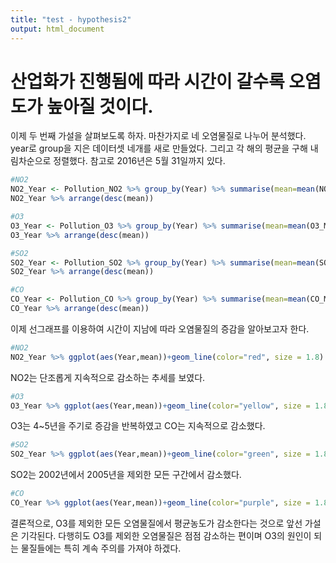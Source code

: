 ---
title: "test - hypothesis2"
output: html_document
---

# 산업화가 진행됨에 따라 시간이 갈수록 오염도가 높아질 것이다.


이제 두 번째 가설을 살펴보도록 하자. 마찬가지로 네 오염물질로 나누어 분석했다. year로 group을 지은 데이터셋 네개를 새로 만들었다. 그리고 각 해의 평균을 구해 내림차순으로 정렬했다. 참고로 2016년은 5월 31일까지 있다.


```{r}
#NO2
NO2_Year <- Pollution_NO2 %>% group_by(Year) %>% summarise(mean=mean(NO2_Mean))
NO2_Year %>% arrange(desc(mean))

#O3
O3_Year <- Pollution_O3 %>% group_by(Year) %>% summarise(mean=mean(O3_Mean))
O3_Year %>% arrange(desc(mean))

#SO2
SO2_Year <- Pollution_SO2 %>% group_by(Year) %>% summarise(mean=mean(SO2_Mean))
SO2_Year %>% arrange(desc(mean))

#CO
CO_Year <- Pollution_CO %>% group_by(Year) %>% summarise(mean=mean(CO_Mean))
CO_Year %>% arrange(desc(mean))

```

이제 선그래프를 이용하여 시간이 지남에 따라 오염물질의 증감을 알아보고자 한다.

```{r}
#NO2
NO2_Year %>% ggplot(aes(Year,mean))+geom_line(color="red", size = 1.8) +scale_x_continuous(breaks=c(2000:2016))+ylab("NO2_Year_Mean") + theme_bw() + labs(title = "Line: NO2 Mean By Year") + theme(axis.text.x = element_text(angle = -20), plot.title = element_text(face = "bold", size = 12))

```

NO2는 단조롭게 지속적으로 감소하는 추세를 보였다.

```{r}
#O3
O3_Year %>% ggplot(aes(Year,mean))+geom_line(color="yellow", size = 1.8)+scale_x_continuous(breaks=c(2000:2016))+ylab("O3_Year_Mean") + theme_bw() + labs(title = "Line: O3 Mean By Year") + theme(axis.text.x = element_text(angle = -20), plot.title = element_text(face = "bold", size = 12))

```

O3는 4~5년을 주기로 증감을 반복하였고 CO는 지속적으로 감소했다.

```{r}
#SO2
SO2_Year %>% ggplot(aes(Year,mean))+geom_line(color="green", size = 1.8) +scale_x_continuous(breaks=c(2000:2016))+ylab("SO2_Year_Mean") + theme_bw() + labs(title = "Line: SO2 Mean By Year") + theme(axis.text.x = element_text(angle = -20), plot.title = element_text(face = "bold", size = 12))

```

SO2는 2002년에서 2005년을 제외한 모든 구간에서 감소했다.

```{r}
#CO
CO_Year %>% ggplot(aes(Year,mean))+geom_line(color="purple", size = 1.8) +scale_x_continuous(breaks=c(2000:2016))+ylab("CO_Year_Mean") + theme_bw() + labs(title = "Line: CO Mean By Year") + theme(axis.text.x = element_text(angle = -20), plot.title = element_text(face = "bold", size = 12))

```

결론적으로, O3를 제외한 모든 오염물질에서 평균농도가 감소한다는 것으로 앞선 가설은 기각된다. 다행히도 O3를 제외한 오염물질은 점점 감소하는 편이며 O3의 원인이 되는 물질들에는 특히 계속 주의를 가져야 하겠다.